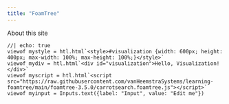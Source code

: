 ```yaml
---
title: "FoamTree"
---
```


About this site

```ojs
//| echo: true
viewof mystyle = htl.html`<style>#visualization {width: 600px; height: 400px; max-width: 100%; max-height: 100%;}</style>`
viewof mydiv = htl.html`<div id="visualization">Hello, Visualization!</div>`
viewof myscript = htl.html`<script src="https://raw.githubusercontent.com/vanHeemstraSystems/learning-foamtree/main/foamtree-3.5.0/carrotsearch.foamtree.js"></script>`
viewof myinput = Inputs.text({label: "Input", value: "Edit me"})
```
